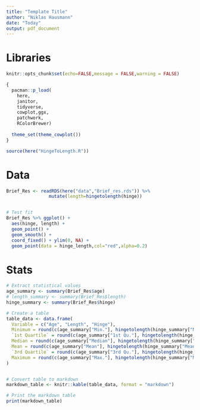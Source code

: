 ```yaml
---
title: "Template Title"
author: "Niklas Hausmann"
date: "Today"
output: pdf_document
---
```


# Libraries 
```r
knitr::opts_chunk$set(echo=FALSE,message = FALSE,warning = FALSE)

{
  pacman::p_load(
    here,
    janitor,
    tidyverse,
    cowplot,ggx,
    patchwork,
    RColorBrewer) 
  
  theme_set(theme_cowplot())
}

source(here("HingeToLength.R"))

```

# Data

```r

Brief_Res <- readRDS(here("data","Brief_res.rds")) %>% 
                mutate(length=hingetolength(hinge))


# Test fit
Brief_Res %>% ggplot() +
  aes(hinge, length) +
  geom_point() +
  geom_smooth() +
  coord_fixed() + ylim(0, NA) +
  geom_point(data = hinge_length,col="red",alpha=0.2)

```



# Stats

```r
# Extract statistical values
age_summary <- summary(Brief_Res$age)
# length_summary <- summary(Brief_Res$length)
hinge_summary <- summary(Brief_Res$hinge)

# Create a table
table_data <- data.frame(
  Variable = c("Age", "Length", "Hinge"),
  Minimum = round(c(age_summary["Min."], hingetolength(hinge_summary["Min."]), hinge_summary["Min."]), 1),
  `1st Quartile` = round(c(age_summary["1st Qu."], hingetolength(hinge_summary["1st Qu."]), hinge_summary["1st Qu."]), 1),
  Median = round(c(age_summary["Median"], hingetolength(hinge_summary["Median"]), hinge_summary["Median"]), 1),
  Mean = round(c(age_summary["Mean"], hingetolength(hinge_summary["Mean"]), hinge_summary["Mean"]), 1),
  `3rd Quartile` = round(c(age_summary["3rd Qu."], hingetolength(hinge_summary["3rd Qu."]), hinge_summary["3rd Qu."]), 1),
  Maximum = round(c(age_summary["Max."], hingetolength(hinge_summary["Max."]), hinge_summary["Max."]), 1)
)


# Convert table to markdown
markdown_table <- knitr::kable(table_data, format = "markdown")

# Print the markdown table
print(markdown_table)

```

